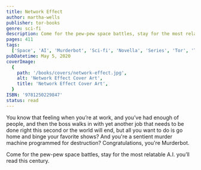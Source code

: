 ```yaml
---
title: Network Effect
author: martha-wells
publisher: tor-books
genre: sci-fi
description: Come for the pew-pew space battles, stay for the most relatable A.I. you’ll read this century.
pages: 411
tags:
  ['Space', 'AI', 'Murderbot', 'Sci-fi', 'Novella', 'Series', 'Tor', 'Tor.com']
pubDatetime: May 5, 2020
coverImage:
  {
    path: '/books/covers/network-effect.jpg',
    alt: 'Network Effect Cover Art',
    title: 'Network Effect Cover Art',
  }
ISBN: '9781250229847'
status: read
---
```


You know that feeling when you’re at work, and you’ve had enough of people, and then the boss walks in with yet another job that needs to be done right this second or the world will end, but all you want to do is go home and binge your favorite shows? And you're a sentient murder machine programmed for destruction? Congratulations, you're Murderbot.

Come for the pew-pew space battles, stay for the most relatable A.I. you’ll read this century.

